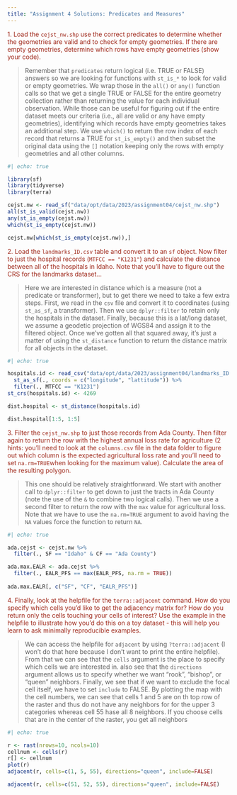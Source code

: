 ```yaml
---
title: "Assignment 4 Solutions: Predicates and Measures"
---
```


<span style="color:#9F281A;">1. Load the `cejst_nw.shp` use the correct predicates to determine whether the geometries are valid and to check for empty geometries. If there are empty geometries, determine which rows have empty geometries (show your code). </span>

> Remember that `predicates` return logical (i.e. TRUE or FALSE) answers so we are looking for functions with `st_is_*` to look for valid or empty geometries.  We wrap those in the `all()` or `any()` function calls so that we get a single TRUE or FALSE for the entire geometry collection rather than returning the value for each individual observation. While those can be useful for figuring out if the entire dataset meets our criteria (i.e., all are valid or any have empty geometries), identifying which records have empty geometries takes an additional step. We use `which()` to return the row index of each record that returns a TRUE for `st_is_empty()` and then subset the original data using the `[]` notation keeping only the rows with empty geometries and all other columns.

```r
#| echo: true

library(sf)
library(tidyverse)
library(terra)

cejst.nw <- read_sf("data/opt/data/2023/assignment04/cejst_nw.shp")
all(st_is_valid(cejst.nw))
any(st_is_empty(cejst.nw))
which(st_is_empty(cejst.nw))

cejst.nw[which(st_is_empty(cejst.nw)),]

```

<span style="color:#9F281A;"> 2. Load the `landmarks_ID.csv` table and convert it to an `sf` object. Now filter to just the hospital records (`MTFCC == "K1231"`) and calculate the distance between all of the hospitals in Idaho. Note that you'll have to figure out the CRS for the landmarks dataset... </span>

> Here we are interested in distance which is a measure (not a predicate or transformer), but to get there we need to take a few extra steps. First, we read in the `csv` file and convert it to coordinates (using `st_as_sf`, a transformer). Then we use `dplyr::filter` to retain only the hospitals in the dataset. Finally, because this is a lat/long dataset, we assume a geodetic projection of WGS84 and assign it to the filtered object. Once we've gotten all that squared away, it's just a matter of using the `st_distance` function to return the distance matrix for all objects in the dataset.

```r
#| echo: true

hospitals.id <- read_csv("data/opt/data/2023/assignment04/landmarks_ID.csv") %>% 
  st_as_sf(., coords = c("longitude", "lattitude")) %>% 
  filter(., MTFCC == "K1231")
st_crs(hospitals.id) <- 4269

dist.hospital <- st_distance(hospitals.id)

dist.hospital[1:5, 1:5]
```


<span style="color:#9F281A;"> 3. Filter the `cejst_nw.shp` to just those records from Ada County. Then filter again to return the row with the highest annual loss rate for agriculture (2 hints: you'll need to look at the `columns.csv` file in the data folder to figure out which column is the expected agricultural loss rate and you'll need to set `na.rm=TRUE`when looking for the maximum value). Calculate the area of the resulting polygon.</span>

>This one should be relatively straightforward. We start with another call to `dplyr::filter` to get down to just the tracts in Ada County (note the use of the `&` to combine two logical calls). Then we use a second filter to return the row with the `max` value for agricultural loss. Note that we have to use the `na.rm=TRUE` argument to avoid having the `NA` values force the function to return `NA`. 

```r
#| echo: true

ada.cejst <- cejst.nw %>% 
  filter(., SF == "Idaho" & CF == "Ada County") 

ada.max.EALR <- ada.cejst %>%  
  filter(., EALR_PFS == max(EALR_PFS, na.rm = TRUE))
  
ada.max.EALR[, c("SF", "CF", "EALR_PFS")]
```

<span style="color:#9F281A;"> 4. Finally, look at the helpfile for the `terra::adjacent` command. How do you specify which cells you'd like to get the adjacency matrix for? How do you return only the cells touching your cells of interest? Use the example in the helpfile to illustrate how you'd do this on a toy dataset - this will help you learn to ask minimally reproducible examples.</span>

> We can access the helpfile for `adjacent` by using `?terra::adjacent` (I won't do that here because I don't want to print the entire helpfile). From that we can see that the `cells` argument is the place to specify which cells we are interested in. also see that the `directions` argument allows us to specify whether we want "rook", "bishop", or "queen" neighbors. Finally, we see that if we want to exclude the focal cell itself, we have to set `include` to FALSE. By plotting the map with the cell numbers, we can see that cells 1 and 5 are on th top row of the raster and thus do not have any neighbors for for the upper 3 categories whereas cell 55 hase all 8 neighbors. If you choose cells that are in the center of the raster, you get all neighbors

```r
#| echo: true

r <- rast(nrows=10, ncols=10)
cellnum <- cells(r)
r[] <- cellnum
plot(r)
adjacent(r, cells=c(1, 5, 55), directions="queen", include=FALSE)

adjacent(r, cells=c(51, 52, 55), directions="queen", include=FALSE)
```

